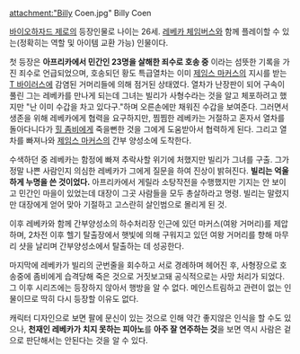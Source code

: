 attachment:"Billy Coen.jpg" 
Billy Coen

[[바이오하자드 제로]]의 등장인물로 나이는 26세. [[레베카 체임버스]]와 함께 플레이할 수 있는(정확히는 역할 및 아이템 교환 가능) 인물이다.

첫 등장은 '''아프리카에서 민간인 23명을 살해한 죄수로 호송 중''' 이라는 섬뜻한 기록을 가진 죄수로 언급되었으며, 호송되던 황도 특급열차는 이미 [[제임스 마커스]]의 지시를 받는 [[T 바이러스]]에 감염된 거머리들에 의해 점거된 상태였다. 열차가 난장판이 되어 구속이 풀린 그는 레베카를 만나게 되는데 그녀는 빌리가 사형수라는 것을 알고 체포하려고 했지만 "난 이미 수갑을 차고 있다구."하며 오른손에만 채워진 수갑을 보여준다. 그러면서 생존을 위해 레베카에게 협력을 요구하지만, 찜찜한 레베카는 거절하고 혼자서 열차를 돌아다니다가 [[힐 좀비]]에게 죽을뻔한 것을 그에게 도움받아서 협력하게 된다. 그리고 열차를 빠져나와 [[제임스 마커스]]의 간부 양성소에 도착한다. 

수색하던 중 레베카는 함정에 빠져 추락사할 위기에 처했지만 빌리가 그녀를 구출. 그가 정말 나쁜 사람인지 의심한 레베카가 그에게 질문을 하여 진상이 밝혀진다. '''빌리는 억울하게 누명을 쓴 것이었다.''' 아프리카에서 게릴라 소탕작전을 수행했지만 기지는 안 보이고 민간인 마을이 있었는데 대장이 그곳 사람들을 모두 총살하라고 명령. 빌리는 말렸지만 대장에게 얻어 맞아 기절하고 고스란히 살인범으로 몰리게 된 것. 

이후 레베카와 함께 간부양성소의 하수처리장 인근에 있던 마커스(여왕 거머리)를 제압하며, 2차전 이후 헬기 탈출장에서 햇빛에 의해 구워지고 있던 여왕 거머리를 향해 마무리 샷을 날리며 간부양성소에서 탈출하는 데 성공한다.

마지막에 레베카가 빌리의 군번줄을 회수하고 서로 경례하며 헤어진 후, 사형장으로 호송중에 좀비에게 습격당해 죽은 것으로 거짓보고돼 공식적으로는 사망 처리가 되었다. 그 이후 시리즈에는 등장하지 않아서 행방을 알 수 없다. 메인스트림하고 관련이 없는 인물이므로 딱히 다시 등장할 이유도 없다.

캐릭터 디자인으로 보면 팔에 문신이 있는 것으로 인해 약간 좋지않은 인식을 할 수도 있으나, '''천재인 레베카가 치지 못하는 피아노'''를 '''아주 잘 연주하는 것'''을 보면 역시 사람은 겉으로 판단해서는 안된다는 것을 알 수 있다.
